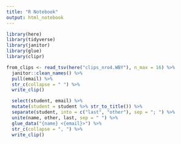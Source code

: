 ```yaml
---
title: "R Notebook"
output: html_notebook
---
```


```r
library(here)
library(tidyverse)
library(janitor)
library(glue)
library(clipr)
```

```r
from_clips <- read_tsv(here("clips_nro4.WBY"), n_max = 16) %>% 
  janitor::clean_names() %>% 
  pull(email) %>%
  str_c(collapse = " ") %>%
  write_clip()

  select(student, email) %>% 
  mutate(student = student %>% str_to_title()) %>% 
  separate(student, into = c("last", "other"), sep = "; ") %>% 
  unite(name, other, last, sep = " ") %>% 
  glue_data("{name} <{email}>") %>% 
  str_c(collapse = ", ") %>% 
  write_clip()
  
```

